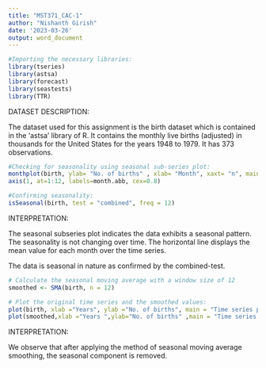 ---
title: "MST371_CAC-1"
author: "Nishanth Girish"
date: '2023-03-26'
output: word_document
---


```{r}
#Importing the necessary libraries:
library(tseries)
library(astsa)
library(forecast)
library(seastests)
library(TTR)
```


DATASET DESCRIPTION:

The dataset used for this assignment is the birth dataset which is contained in the 'astsa' library of R. It contains the monthly live births (adjusted) in thousands for the United States for the years 1948 to 1979. It has 373 observations.

```{r}
#Checking for seasonality using seasonal sub-series plot:
monthplot(birth, ylab= "No. of births" , xlab= "Month", xaxt= "n", main= "Seasonal deviation plot: US monthly live births")
axis(1, at=1:12, labels=month.abb, cex=0.8)

#Confirming seasonality:
isSeasonal(birth, test = "combined", freq = 12)
```

INTERPRETATION:

The seasonal subseries plot indicates the data exhibits a seasonal pattern.
The seasonality is not changing over time. The horizontal line displays the mean value for each month over the time series.

The data is seasonal in nature as confirmed by the combined-test.

```{r}
# Calculate the seasonal moving average with a window size of 12
smoothed <- SMA(birth, n = 12)

# Plot the original time series and the smoothed values:
plot(birth, xlab ="Years", ylab ="No. of births", main = "Time series plot ")
plot(smoothed,xlab ="Years ",ylab="No. of births" ,main = "Time series plot after seasonal moving average smoothing", col= "red")
```

INTERPRETATION:

We observe that after applying the method of seasonal moving average smoothing, the seasonal component is removed.
